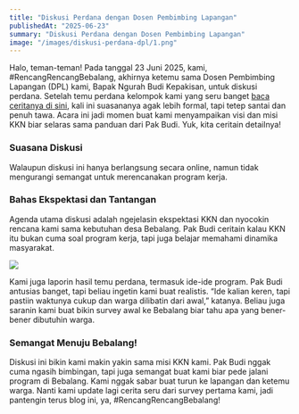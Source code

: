 ```yaml
---
title: "Diskusi Perdana dengan Dosen Pembimbing Lapangan"
publishedAt: "2025-06-23"
summary: "Diskusi Perdana dengan Dosen Pembimbing Lapangan"
image: "/images/diskusi-perdana-dpl/1.png"
---
```


Halo, teman-teman! Pada tanggal 23 Juni 2025, kami, #RencangRencangBebalang, akhirnya ketemu sama Dosen Pembimbing Lapangan (DPL) kami, Bapak Ngurah Budi Kepakisan, untuk diskusi perdana. Setelah temu perdana kelompok kami yang seru banget [baca ceritanya di sini](/blog/temu-perdana), kali ini suasananya agak lebih formal, tapi tetep santai dan penuh tawa. Acara ini jadi momen buat kami menyampaikan visi dan misi KKN biar selaras sama panduan dari Pak Budi. Yuk, kita ceritain detailnya!

### Suasana Diskusi

Walaupun diskusi ini hanya berlangsung secara online, namun tidak mengurangi semangat untuk merencanakan program kerja.

### Bahas Ekspektasi dan Tantangan

Agenda utama diskusi adalah ngejelasin ekspektasi KKN dan nyocokin rencana kami sama kebutuhan desa Bebalang. Pak Budi ceritain kalau KKN itu bukan cuma soal program kerja, tapi juga belajar memahami dinamika masyarakat.

![](/images/diskusi-perdana-dpl/2.png)

Kami juga laporin hasil temu perdana, termasuk ide-ide program. Pak Budi antusias banget, tapi beliau ingetin kami buat realistis. “Ide kalian keren, tapi pastiin waktunya cukup dan warga dilibatin dari awal,” katanya. Beliau juga saranin kami buat bikin survey awal ke Bebalang biar tahu apa yang bener-bener dibutuhin warga.

### Semangat Menuju Bebalang!

Diskusi ini bikin kami makin yakin sama misi KKN kami. Pak Budi nggak cuma ngasih bimbingan, tapi juga semangat buat kami biar pede jalani program di Bebalang. Kami nggak sabar buat turun ke lapangan dan ketemu warga. Nanti kami update lagi cerita seru dari survey pertama kami, jadi pantengin terus blog ini, ya, #RencangRencangBebalang!

